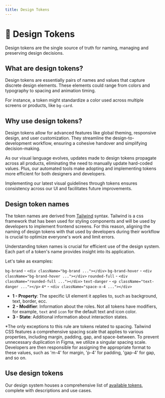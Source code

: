 ```yaml
---
title: Design Tokens
---
```


# 🔗 Design Tokens

Design tokens are the single source of truth for naming, managing and preserving design decisions.

## What are design tokens?

Design tokens are essentially pairs of names and values that capture discrete design elements. These elements could range from colors and typography to spacing and animation timing.

For instance, a token might standardize a color used across multiple screens or products, like `bg-card`.

## Why use design tokens?

Design tokens allow for advanced features like global theming, responsive design, and user customization. They streamline the design-to-development workflow, ensuring a cohesive handover and simplifying decision-making.

As our visual language evolves, updates made to design tokens propagate across all products, eliminating the need to manually update hard-coded values. Plus, our automated tools make adopting and implementing tokens more efficient for both designers and developers.

Implementing our latest visual guidelines through tokens ensures consistency across our UI and facilitates future improvements.

## Design token names

The token names are derived from [Tailwind](https://tailwindcss.com/) syntax. Tailwind is a css framework that has been used for styling components and will be used by developers to implement frontend screens. For this reason, aligning the naming of design tokens with that used by developers during their workflow is crucial to optimize everyone's work and limit errors.

Understanding token names is crucial for efficient use of the design system. Each part of a token's name provides insight into its application.

Let's take as examples:

`bg-brand` - `<div className="bg-brand ..."></div>`
`bg-brand-hover` - `<div className="bg-brand-hover ..."></div>`
`rounded-full` - `<div className="rounded-full ..."></div>`
`text-danger` - `<p className="text-danger ..."></p>`
`4*` - `<div className="space-x-4 ..."></div>`

- **1 - Property**: The specific UI element it applies to, such as background, text, border, ecc.
- **2 - Modifier**: Information about the roles. Not all tokens have modifiers, for example, `text` and `icon` for the default text and icon color.
- **3 - State**: Additional information about interaction states.

\*The only exceptions to this rule are tokens related to spacing. Tailwind CSS features a comprehensive spacing scale that applies to various properties, including margin, padding, gap, and space-between. To prevent unnecessary duplication in Figma, we utilize a singular spacing scale. Developers are then responsible for assigning the appropriate format to these values, such as 'm-4' for margin, 'p-4' for padding, 'gap-4' for gap, and so on.

## Use design tokens

Our design system houses a comprehensive list of [available tokens](/tokens/), complete with descriptions and use cases.
